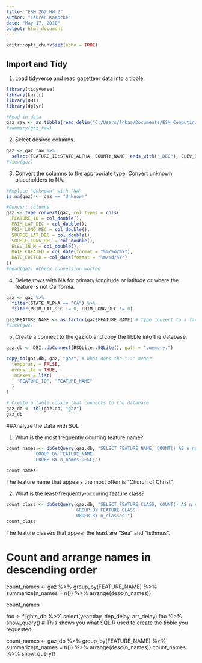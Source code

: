 ```yaml
---
title: "ESM 262 HW 2"
author: "Lauren Kaapcke"
date: "May 17, 2018"
output: html_document
---
```


```r
knitr::opts_chunk$set(echo = TRUE)
```

## Import and Tidy

1. Load tidyverse and read gazetteer data into a tibble. 

```r

library(tidyverse)
library(knitr)
library(DBI)
library(dplyr)

#Read in data
gaz_raw <- as_tibble(read_delim("C:/Users/lnkaa/Documents/ESM Computing/CA_Features_20180401.txt", delim = "|", col_names = T, col_types = cols(.default = col_character())))
#summary(gaz_raw)

```

2. Select desired columns.

```r

gaz <- gaz_raw %>% 
  select(FEATURE_ID:STATE_ALPHA, COUNTY_NAME, ends_with("_DEC"), ELEV_IN_M, MAP_NAME:DATE_EDITED)
#View(gaz)

```

3. Convert the columns to the appropriate type. Convert unknown placeholders to NA. 

```r

#Replace "Unknown" with "NA"
is.na(gaz) <- gaz == "Unknown"

#Convert columns
gaz <- type_convert(gaz, col_types = cols( 
  FEATURE_ID = col_double(),
  PRIM_LAT_DEC = col_double(),
  PRIM_LONG_DEC = col_double(),
  SOURCE_LAT_DEC = col_double(),
  SOURCE_LONG_DEC = col_double(),
  ELEV_IN_M = col_double(),
  DATE_CREATED = col_date(format = "%m/%d/%Y"),
  DATE_EDITED = col_date(format = "%m/%d/%Y")
))
#head(gaz) #Check conversion worked

```

4. Delete rows with NA for primary longitude or latitude or where the feature is not California.

```r

gaz <- gaz %>%
  filter(STATE_ALPHA == "CA") %>% 
  filter(PRIM_LAT_DEC != 0, PRIM_LONG_DEC != 0)

gaz$FEATURE_NAME <- as.factor(gaz$FEATURE_NAME) # Type convert to a factor
#View(gaz)

```

5. Create a connect to the gaz.db and copy the tibble into the database.

```r

gaz.db <- DBI::dbConnect(RSQLite::SQLite(), path = ":memory:")

copy_to(gaz.db, gaz, "gaz", # What does the "::" mean?
  temporary = FALSE, 
  overwrite = TRUE,
  indexes = list(
    "FEATURE_ID", "FEATURE_NAME" 
  )
)

# Create a table cookie that connects to the database
gaz_db <- tbl(gaz.db, "gaz")
gaz_db

```

##Analyze the Data with SQL

1. What is the most frequently ocurring feature name?

```r

count_names <- dbGetQuery(gaz.db, "SELECT FEATURE_NAME, COUNT() AS n_names FROM gaz
           GROUP BY FEATURE_NAME
           ORDER BY n_names DESC;")

count_names

```

The feature name that appears the most often is "Church of Christ".

2. What is the least-frequently-occuring feature class?

```r

count_class <- dbGetQuery(gaz.db, "SELECT FEATURE_CLASS, COUNT() AS n_classes FROM gaz
                          GROUP BY FEATURE_CLASS
                          ORDER BY n_classes;")
count_class
```

The feature classes that appear the least are "Sea" and "Isthmus".





# Count and arrange names in descending order
count_names <- gaz %>%
  group_by(FEATURE_NAME) %>% 
  summarize(n_names = n()) %>% 
  arrange(desc(n_names))

count_names

foo <- flights_db %>% select(year:day, dep_delay, arr_delay)
foo %>% show_query() # This shows you what SQL R used to create the tibble you requested

count_names <- gaz_db %>%
  group_by(FEATURE_NAME) %>% 
  summarize(n_names = n()) %>% 
  arrange(desc(n_names))
count_names %>% show_query()






